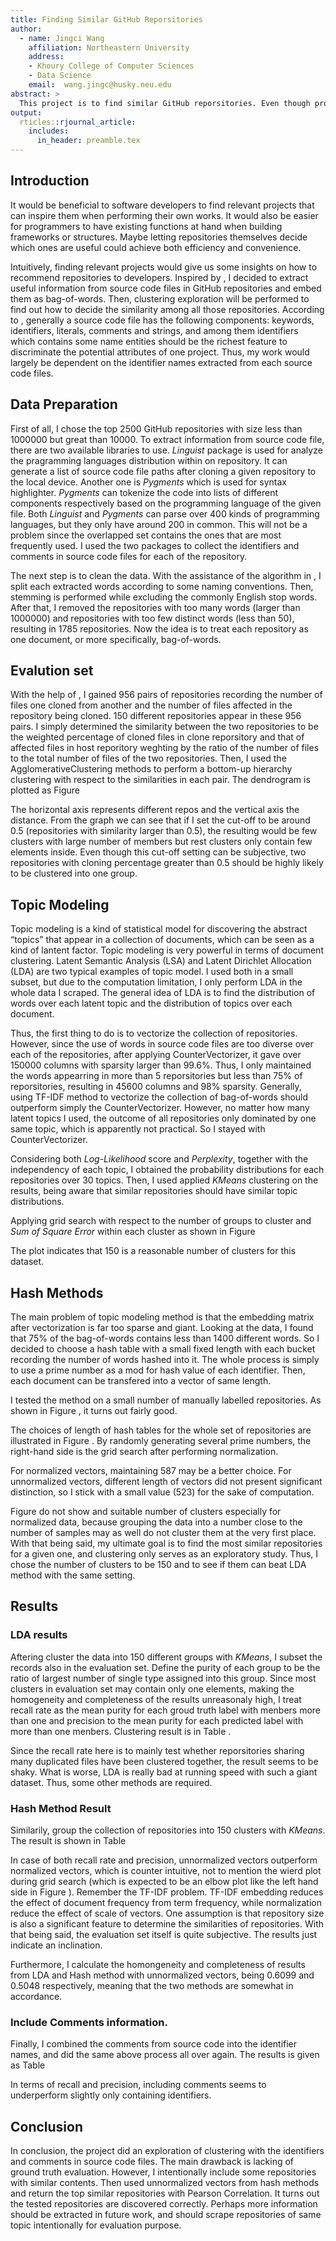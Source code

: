 ```yaml
---
title: Finding Similar GitHub Reporsitories
author:
  - name: Jingci Wang
    affiliation: Northeastern University
    address:
    - Khoury College of Computer Sciences
    - Data Science
    email:  wang.jingc@husky.neu.edu
abstract: >
  This project is to find similar GitHub reporsitories. Even though programming languages have certain criterions which make them understandable by machines, programmers have a rich usage of natural languages within their source code files through name entities or comments. In this project, I mainly dig similarity among GitHub repositories based on identifier names inside source code files.
output:
  rticles::rjournal_article:
    includes:
      in_header: preamble.tex
---
```


## Introduction

It would be beneficial to software developers to find relevant projects that can inspire them when performing their own works. It would also be easier for programmers to have existing functions at hand when building frameworks or structures. Maybe letting  repositories themselves decide which ones are useful could achieve both efficiency and convenience.

Intuitively, finding relevant projects would give us some insights on how to recommend repositories to developers. Inspired by \citet{Markovtsev:2017aa}, I decided to extract useful information from source code files in GitHub repositories and embed them as bag-of-words. Then, clustering exploration will be performed to find out how to decide the similarity among all those repositories. According to \citet{Markovtsev:2017aa}, generally a source code file has the following components: keywords, identifiers, literals, comments and strings, and among them identifiers which contains some name entities should be the richest feature to discriminate the potential attributes of one project. Thus, my work would largely be dependent on the identifier names extracted from each source code files.


## Data Preparation 

First of all, I chose the top 2500 GitHub repositories with size less than 1000000 but great than 10000. To extract information from source code file, there are two available libraries to use. *Linguist* package is used for analyze the pragramming languages distribution within on repository. It can generate a list of source code file paths after cloning a given repository to the local device. Another one is *Pygments* which is used for syntax highlighter. *Pygments* can tokenize the code into lists of different components respectively based on the programming language of the given file. Both *Linguist* and *Pygments* can parse over 400 kinds of programming languages, but they only have around 200 in common. This will not be a problem since the overlapped set contains the ones that are most frequently used. I used the two packages to collect the identifiers and comments in source code files for each of the repository.

The next step is to clean the data. With the assistance of the algorithm in \citet{Markovtsev:2017aa}, I split each extracted words according to some naming conventions. Then, stemming is performed while excluding the commonly English stop words. After that, I removed the repositories with too many words (larger than 1000000) and repositories with too few distinct words (less than 50), resulting in 1785 repositories. Now the idea is to treat each repository as one document, or more specifically, bag-of-words.


## Evalution set

With the help of \citet{lopes2017dejavu}, I gained 956 pairs of repositories recording the number of files one cloned from another and the number of files affected in the repository being cloned. 150 different repositories appear in these 956 pairs. I simply determined the similarity between the two repositories to be the weighted percentage of cloned files in clone reporsitory and that of affected files in host reporitory weghting by the ratio of the number of files to the total number of files of the two repositories. Then, I used the AgglomerativeClustering methods to perform a bottom-up hierarchy clustering with respect to the similarities in each pair. The dendrogram is plotted as Figure \ref{figure:hac}

\begin{figure}[h]
  \centering
  \includegraphics[scale=0.2]{HAC.png}
  \caption{Dendrogram for Hierarchy Clustering}
  \label{figure:hac}
\end{figure}

The horizontal axis represents different repos and the vertical axis the distance. From the graph we can see that if I set the cut-off to be around 0.5 (repositories with similarity larger than 0.5), the resulting would be few clusters with large number of members but rest clusters only contain few elements inside. Even though this cut-off setting can be subjective, two repositories with cloning percentage greater than 0.5 should be highly likely to be clustered into one group.


## Topic Modeling

Topic modeling is a kind of statistical model for discovering the abstract "topics" that appear in a collection of documents, which can be seen as a kind of lantent factor. Topic modeling is very powerful in terms of document clustering. Latent Semantic Analysis (LSA) and Latent Dirichlet Allocation (LDA) are two typical examples of topic model. I used both in a small subset, but due to the computation limitation, I only perform LDA in the whole data I scraped. The general idea of LDA is to find the distribution of words over each latent topic and the distribution of topics over each document.

Thus, the first thing to do is to vectorize the collection of repositories. However, since the use of words in source code files are too diverse over each of the repositories, after applying CounterVectorizer, it gave over 150000 columns with sparsity larger than 99.6\%. Thus, I only maintained the words appearring in more than 5 reporsitories but less than 75\% of reporsitories, resulting in 45600 columns and 98\% sparsity. Generally, using TF-IDF method to vectorize the collection of bag-of-words should outperform simply the CounterVectorizer. However, no matter how many latent topics I used, the outcome of all repositories only dominated by one same topic, which is apparently not practical. So I stayed with CounterVectorizer. 

Considering both *Log-Likelihood* score and *Perplexity*, together with the independency of each topic, I obtained the probability distributions for each repositories over 30 topics. Then, I used applied *KMeans* clustering on the results, being aware that similar repositories should have similar topic distributions.


Applying grid search with respect to the number of groups to cluster and *Sum of Square Error* within each cluster as shown in Figure \ref{figure:GSclusterLDA}

\begin{figure}[h]
  \centering
  \includegraphics[scale=0.6]{elbowplot.png}
  \caption{Grid Search for number of clusters with LDA}
  \label{figure:GSclusterLDA}
\end{figure}

The plot indicates that 150 is a reasonable number of clusters for this dataset.


## Hash Methods 

The main problem of topic modeling method is that the embedding matrix after vectorization is far too sparse and giant. Looking at the data, I found that 75\% of the bag-of-words contains less than 1400 different words. So I decided to choose a hash table with a small fixed length with each bucket recording the number of words hashed into it. The whole process is simply to use a prime number as a mod for hash value of each identifier. Then, each document can be transfered into a vector of same length.

I tested the method on a small number of manually labelled repositories. As shown in Figure \ref{figure:hashsample}, it turns out fairly good.

\begin{figure}[h]
  \centering
  \includegraphics[scale=0.4]{sample.png}
  \caption{Clustering with Hash Method on a subset of labelled repos}
  \label{figure:hashsample}
\end{figure}


The choices of length of hash tables for the whole set of repositories are illustrated in Figure \ref{figure:GSclusterhash}. By randomly generating several prime numbers, the right-hand side is the grid search after performing normalization.

\begin{figure}[h]
  \centering
  \includegraphics[scale=0.4]{b_len.png}
  \includegraphics[scale=0.4]{b_len_norm.png}
  \caption{Grid Search for Length of hash table and number of clusters}
  \label{figure:GSclusterhash}
\end{figure}

For normalized vectors, maintaining 587 may be a better choice. For unnormalized vectors, different length of vectors did not present significant distinction, so I stick with a small value (523) for the sake of computation.

Figure \ref{figure:GSclusterhash} do not show and suitable number of clusters especially for normalized data, because grouping the data into a number close to the number of samples may as well do not cluster them at the very first place. With that being said, my ultimate goal is to find the most similar repositories for a given one, and clustering only serves as an exploratory study. Thus, I chose the number of clusters to be 150 and to see if them can beat LDA method with the same setting.


## Results

### LDA results


Aftering cluster the data into 150 different groups with *KMeans*, I subset the records also in the evaluation set. Define the purity of each group to be the ratio of largest number of single type assigned into this group. Since most clusters in evaluation set may contain only one elements, making the homogeneity and completeness of the results unreasonaly high, I treat recall rate as the mean purity for each groud truth label with menbers more than one and precision to the mean purity for each predicted label with more than one menbers. Clustering result is in Table \ref{table:ldares}.

\begin{table}[h]
\centering
\begin{tabular}{c|c|c|c}
\toprule
Recall & Precision & Homogeneity & Completeness \\
\midrule
0.07 & 0.56 & 0.800 & 0.738 \\
\bottomrule
\end{tabular}
\caption{Results for LDA}
\label{table:ldares}
\end{table}


Since the recall rate here is to mainly test whether reporsitories sharing many duplicated files have been clustered together, the result seems to be shaky. What is worse, LDA is really bad at running speed with such a giant dataset. Thus, some other methods are required.

### Hash Method Result

 Similarily, group the collection of repositories into 150 clusters with *KMeans*. The result is shown in Table \ref{hashres}


\begin{table}[h]
\centering
\begin{tabular}{c|c|c|c|c}
\toprule
  &Recall & Precision & Homogeneity & Completeness \\
\midrule
unnormalized &0.44 & 0.51 & 0.526 & 0.767 \\
normalized & 0.15 & 0.47 & 0.789 & 0.723 \\
\bottomrule
\end{tabular}
\caption{Results for Hash method both for normalized and unnormalized vectors}
\label{table:hashres}
\end{table}

In case of both recall rate and precision, unnormalized vectors outperform normalized vectors, which is counter intuitive, not to mention the wierd plot during grid search (which is expected to be an elbow plot like the left hand side in Figure \ref{figure:GSclusterhash}). Remember the TF-IDF problem. TF-IDF embedding reduces the effect of document frequency from term frequency, while normalization reduce the effect of scale of vectors. One assumption is that repository size is also a significant feature to determine the similarities of repositories. With that being said, the evaluation set itself is quite subjective. The results just indicate an inclination.

Furthermore, I calculate the homongeneity and completeness of results from LDA and Hash method with unnormalized vectors, being 0.6099 and 0.5048 respectively, meaning that the two methods are somewhat in accordance. 

### Include Comments information.

Finally, I combined the comments from source code into the identifier names, and did the same above process all over again. The results is given as Table \ref{commentres}

\begin{table}[ht]
\centering
\begin{tabular}{c|c|c|c|c}
\toprule
 &Recall & Precision & Homogeneity & Completeness \\
\midrule
unnormalized hash &0.44 & 0.45 & 0.510 & 0.754 \\
normalized hash & 0.10 & 0.51 & 0.810 & 0.724 \\
LDA & 0.07 & 0.54 & 0.869 & 0.731 \\
\bottomrule
\end{tabular}
\caption{Results for combination of identifiers and comments data}
\label{table:commentres}
\end{table}

In terms of recall and precision, including comments seems to underperform slightly only containing identifiers.


## Conclusion 

In conclusion, the project did an exploration of clustering with the identifiers and comments in source code files. The main drawback is lacking of ground truth evaluation. However, I intentionally include some repositories with similar contents. Then used unnormalized vectors from hash methods and return the top similar repositories with Pearson Correlation. It turns out the tested repositories are discovered correctly. Perhaps more information should be extracted in future work, and should scrape repositories of same topic intentionally for evaluation purpose.



\bibliography{RJreferences}

